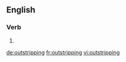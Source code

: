 ==English==

===Verb===
{{head|en|present participle}}

# {{present participle of|outstrip|lang=en}}

[[de:outstripping]]
[[fr:outstripping]]
[[vi:outstripping]]
